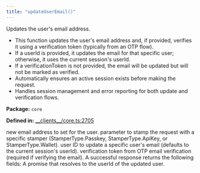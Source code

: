 ```yaml
---
title: "updateUserEmail()"
---
```



<H3Bordered text="Overview" />

Updates the user's email address.

<ul>
  <li>This function updates the user's email address and, if provided, verifies it using a verification token (typically from an OTP flow).</li>
  <li>If a userId is provided, it updates the email for that specific user; otherwise, it uses the current session's userId.</li>
  <li>If a verificationToken is not provided, the email will be updated but will not be marked as verified.</li>
  <li>Automatically ensures an active session exists before making the request.</li>
  <li>Handles session management and error reporting for both update and verification flows.</li>
</ul>

<p><strong>Package:</strong> <code>core</code></p>

<p><strong>Defined in:</strong> <a href="https://github.com/tkhq/sdk/blob/main/packages/core/src/__clients__/core.ts#L2705">__clients__/core.ts:2705</a></p>

<H3Bordered text="Parameters" />

<ParamField body="params" type='UpdateUserEmailParams' required={true} >
  <Expandable title="params details">
    <NestedParam parentKey="params" childKey="email" type='string' required={true}>
new email address to set for the user.
</NestedParam>
    <NestedParam parentKey="params" childKey="stampWith" type='StamperType' required={false}>
parameter to stamp the request with a specific stamper (StamperType.Passkey, StamperType.ApiKey, or StamperType.Wallet).
</NestedParam>
    <NestedParam parentKey="params" childKey="userId" type='string' required={false}>
user ID to update a specific user's email (defaults to the current session's userId).
</NestedParam>
    <NestedParam parentKey="params" childKey="verificationToken" type='string' required={false}>
verification token from OTP email verification (required if verifying the email).
</NestedParam>
  </Expandable>
</ParamField>

<H3Bordered text="Response" />
A successful response returns the following fields:

<ResponseField name="returns" type="string" required={true} >
  A promise that resolves to the userId of the updated user.
</ResponseField>

